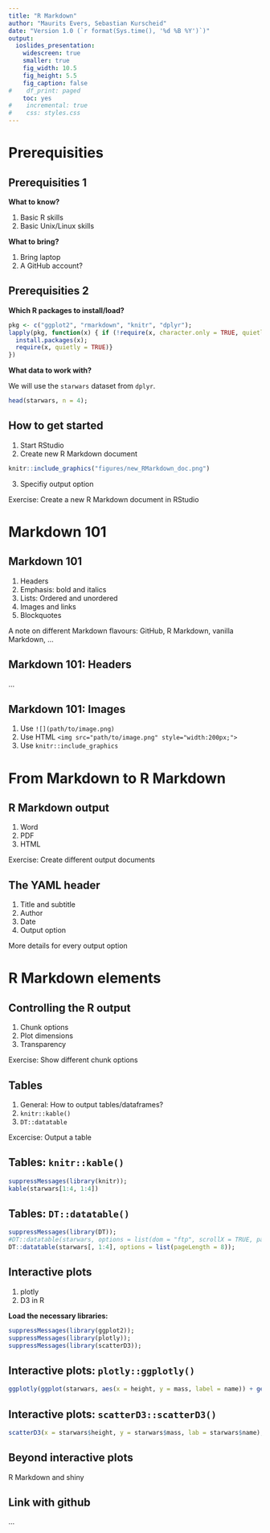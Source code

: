 ```yaml
---
title: "R Markdown"
author: "Maurits Evers, Sebastian Kurscheid"
date: "Version 1.0 (`r format(Sys.time(), '%d %B %Y')`)"
output:
  ioslides_presentation:
    widescreen: true
    smaller: true
    fig_width: 10.5
    fig_height: 5.5
    fig_caption: false
#    df_print: paged
    toc: yes
#    incremental: true
#    css: styles.css
---
```


<script type="text/x-mathjax-config">
MathJax.Hub.Config({
  CommonHTML: {
    scale: 130
  }
});
</script>


# Prerequisities


## Prerequisities 1

**What to know?**

1. Basic R skills
2. Basic Unix/Linux skills

**What to bring?**

1. Bring laptop
2. A GitHub account?


## Prerequisities 2

**Which R packages to install/load?**
```r
pkg <- c("ggplot2", "rmarkdown", "knitr", "dplyr");
lapply(pkg, function(x) { if (!require(x, character.only = TRUE, quietly = TRUE)) {
  install.packages(x);
  require(x, quietly = TRUE)}
})
```

**What data to work with?**

We will use the `starwars` dataset from `dplyr`.
```r
head(starwars, n = 4);
```


## How to get started
1. Start RStudio
2. Create new R Markdown document

```r
knitr::include_graphics("figures/new_RMarkdown_doc.png")
```
3. Specifiy output option

Exercise: Create a new R Markdown document in RStudio


# Markdown 101


## Markdown 101

1. Headers
2. Emphasis: bold and italics
3. Lists: Ordered and unordered
4. Images and links
5. Blockquotes

A note on different Markdown flavours: GitHub, R Markdown, vanilla Markdown, ...


## Markdown 101: Headers

...


## Markdown 101: Images

1. Use `![](path/to/image.png)`
2. Use HTML `<img src="path/to/image.png" style="width:200px;">`
3. Use `knitr::include_graphics`


# From Markdown to R Markdown 


## R Markdown output

1. Word
2. PDF
3. HTML

Exercise: Create different output documents


## The YAML header

1. Title and subtitle
2. Author
3. Date
4. Output option

More details for every output option


# R Markdown elements


## Controlling the R output

1. Chunk options
2. Plot dimensions
3. Transparency

Exercise: Show different chunk options


## Tables

1. General: How to output tables/dataframes?
2. `knitr::kable()`
2. `DT::datatable`

Excercise: Output a table


## Tables: `knitr::kable()`

```r
suppressMessages(library(knitr));
kable(starwars[1:4, 1:4])
```


## Tables: `DT::datatable()`

```r
suppressMessages(library(DT));
#DT::datatable(starwars, options = list(dom = "ftp", scrollX = TRUE, pageLength = 4));
DT::datatable(starwars[, 1:4], options = list(pageLength = 8));
```


## Interactive plots

1. plotly
2. D3 in R

**Load the necessary libraries:**
```r
suppressMessages(library(ggplot2));
suppressMessages(library(plotly));
suppressMessages(library(scatterD3));
```


## Interactive plots: `plotly::ggplotly()`

```r
ggplotly(ggplot(starwars, aes(x = height, y = mass, label = name)) + geom_point(), height = 5);
```


## Interactive plots: `scatterD3::scatterD3()`

```r
scatterD3(x = starwars$height, y = starwars$mass, lab = starwars$name);
```


## Beyond interactive plots

R Markdown and shiny


## Link with github

...